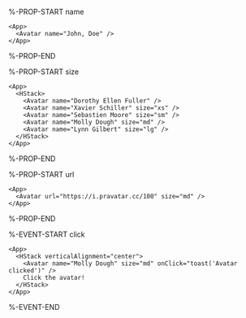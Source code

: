 %-PROP-START name

```xmlui-pg copy display name="Example: name"
<App>
  <Avatar name="John, Doe" />
</App>
```
%-PROP-END

%-PROP-START size

```xmlui-pg copy display name="Example: size"
<App>
  <HStack>
    <Avatar name="Dorothy Ellen Fuller" />
    <Avatar name="Xavier Schiller" size="xs" />
    <Avatar name="Sebastien Moore" size="sm" />
    <Avatar name="Molly Dough" size="md" />
    <Avatar name="Lynn Gilbert" size="lg" />
  </HStack>
</App>
```

%-PROP-END

%-PROP-START url

```xmlui-pg copy display name="Example: url"
<App>
  <Avatar url="https://i.pravatar.cc/100" size="md" />
</App>
```

%-PROP-END

%-EVENT-START click

```xmlui-pg copy display name="Example: click"
<App>
  <HStack verticalAlignment="center">
    <Avatar name="Molly Dough" size="md" onClick="toast('Avatar clicked')" />
    Click the avatar!
  </HStack>
</App>
```

%-EVENT-END

